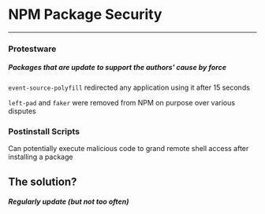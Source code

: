 
# <FontAwesomeIcon icon={faShieldHalved} /> NPM Package Security

---

### Protestware

##### Packages that are update to support the authors' cause by force

`event-source-polyfill` redirected any application
using it after 15 seconds

`left-pad` and `faker` were removed from NPM on purpose over various disputes

### Postinstall Scripts

Can potentially execute malicious code to grand remote shell access after installing a package

## The solution?

##### Regularly update (but not too often)
